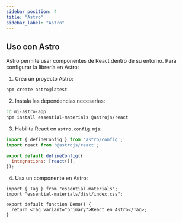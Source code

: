 ```yaml
---
sidebar_position: 4
title: "Astro"
sidebar_label: "Astro"
---
```


## Uso con Astro

Astro permite usar componentes de React dentro de su entorno. Para configurar la librería en Astro:

1. Crea un proyecto Astro:

```bash
npm create astro@latest
```

2. Instala las dependencias necesarias:

```bash
cd mi-astro-app
npm install essential-materials @astrojs/react
```

3. Habilita React en `astro.config.mjs`:

```js
import { defineConfig } from 'astro/config';
import react from '@astrojs/react';

export default defineConfig({
  integrations: [react()],
});
```

4. Usa un componente en Astro:

```tsx
import { Tag } from "essential-materials";
import "essential-materials/dist/index.css";

export default function Demo() {
  return <Tag variant="primary">React en Astro</Tag>;
}